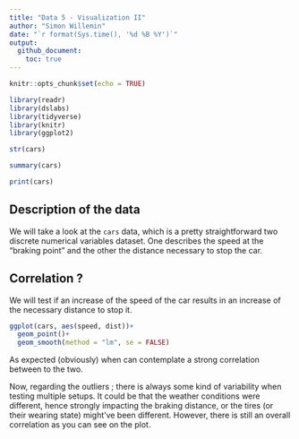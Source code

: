 ```yaml
---
title: "Data 5 - Visualization II"
author: "Simon Willemin"
date: "`r format(Sys.time(), '%d %B %Y')`"
output: 
  github_document:
    toc: true
---
```


```r
knitr::opts_chunk$set(echo = TRUE)
```

```r
library(readr)
library(dslabs)
library(tidyverse)
library(knitr)
library(ggplot2)
```

```r
str(cars)
```

```r
summary(cars)
```

```r
print(cars)
```

## Description of the data
We will take a look at the `cars` data, which is a pretty straightforward two discrete numerical variables dataset. 
One describes the speed at the "braking point" and the other the distance necessary to stop the car. 

## Correlation ? 

We will test if an increase of the speed of the car results in an increase of the necessary distance to stop it.


```r
ggplot(cars, aes(speed, dist))+
  geom_point()+
  geom_smooth(method = "lm", se = FALSE)
```

As expected (obviously) when can contemplate a strong correlation between to the two. 

Now, regarding the outliers ; there is always some kind of variability when testing multiple setups. It could be that the weather conditions were different, hence strongly impacting the braking distance, or the tires (or their wearing state) might've been different. However, there is still an overall correlation as you can see on the plot. 
